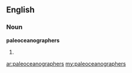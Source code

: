 ==English==

===Noun===
'''paleoceanographers'''

# {{plural of|paleoceanographer}}

[[ar:paleoceanographers]]
[[my:paleoceanographers]]